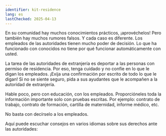 ```yaml
---
identifier: kit-residence
lang: es
lastChecked: 2025-04-13
---
```


En su comunidad hay muchos conocimientos prácticos, ¡aprovéchelos! 
Pero también hay muchos rumores falsos. Y cada caso es diferente. Los empleados de las autoridades tienen mucho poder de decisión. 
Lo que ha funcionado con conocidos no tiene por qué funcionar automáticamente con usted.

<BlockBox identifier="residence">
    <Block identifier="residence" collection="flyers" />
</BlockBox>

La tarea de las autoridades de extranjería es deportar a las personas con permiso de residencia. 
Por eso, tenga cuidado y no confíe en lo que le digan los empleados. 
¡Exija una confirmación por escrito de todo lo que le digan! Si no se siente seguro, pida a sus ayudantes que le acompañen a la autoridad de extranjería.

Hable poco, pero con educación, con los empleados. Proporcióneles toda la información importante solo con pruebas escritas. Por ejemplo: contrato de trabajo, contrato de formación, cartilla de maternidad, informe médico, etc.

No basta con decírselo a los empleados.

Aquí puede escuchar consejos en varios idiomas sobre sus derechos ante las autoridades:

<ExternalShortLink identifier="sfr_audio" />

